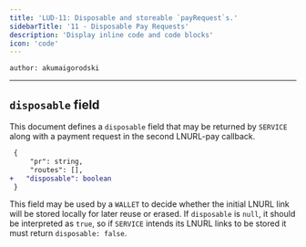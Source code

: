```yaml
---
title: 'LUD-11: Disposable and storeable `payRequest`s.'
sidebarTitle: '11 - Disposable Pay Requests'
description: 'Display inline code and code blocks'
icon: 'code'
---
```


`author: akumaigorodski`

---

## `disposable` field

This document defines a `disposable` field that may be returned by `SERVICE` along with a payment request in the second LNURL-pay callback.

```diff
 {
     "pr": string,
     "routes": [],
+   "disposable": boolean
 }
```

This field may be used by a `WALLET` to decide whether the initial LNURL link will be stored locally for later reuse or erased. If `disposable` is `null`, it should be interpreted as `true`, so if `SERVICE` intends its LNURL links to be stored it must return `disposable: false`.